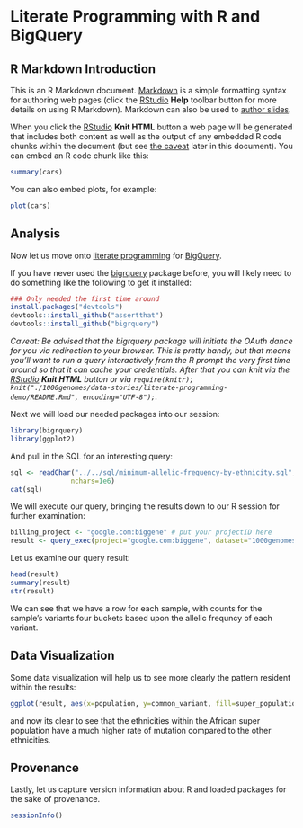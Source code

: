 <!-- R Markdown Documentation, DO NOT EDIT THE PLAIN MARKDOWN VERSION OF THIS FILE -->

<!-- Copyright 2014 Google Inc. All rights reserved. -->

<!-- Licensed under the Apache License, Version 2.0 (the "License"); -->
<!-- you may not use this file except in compliance with the License. -->
<!-- You may obtain a copy of the License at -->

<!--     http://www.apache.org/licenses/LICENSE-2.0 -->

<!-- Unless required by applicable law or agreed to in writing, software -->
<!-- distributed under the License is distributed on an "AS IS" BASIS, -->
<!-- WITHOUT WARRANTIES OR CONDITIONS OF ANY KIND, either express or implied. -->
<!-- See the License for the specific language governing permissions and -->
<!-- limitations under the License. -->

Literate Programming with R and BigQuery
========================================================

R Markdown Introduction
-------------------------

This is an R Markdown document. [Markdown](http://daringfireball.net/projects/markdown/syntax) is a simple formatting syntax for authoring web pages (click the [RStudio](http://www.rstudio.com/) **Help** toolbar button for more details on using R Markdown).  Markdown can also be used to [author slides](http://www.rstudio.com/ide/docs/presentations/overview).

When you click the [RStudio](http://www.rstudio.com/) **Knit HTML** button a web page will be generated that includes both content as well as the output of any embedded R code chunks within the document (but see [the caveat](#caveat) later in this document).  You can embed an R code chunk like this:

```r
summary(cars)
```

You can also embed plots, for example:

```r
plot(cars)
```

Analysis
--------------

Now let us move onto [literate programming](http://en.wikipedia.org/wiki/Literate_programming) for [BigQuery](https://developers.google.com/bigquery/).  

If you have never used the [bigrquery](https://github.com/hadley/bigrquery) package before, you will likely need to do something like the following to get it installed:

```r
### Only needed the first time around
install.packages("devtools")
devtools::install_github("assertthat")
devtools::install_github("bigrquery")
```

<a id="caveat">_Caveat: Be advised that the bigrquery package will initiate the OAuth dance for you via redirection to your browser.  This is pretty handy, but that means you'll want to run a query interactively from the R prompt the very first time around so that it can cache your credentials.  After that you can knit via the [RStudio](http://www.rstudio.com/) **Knit HTML** button or via `require(knitr); knit("./1000genomes/data-stories/literate-programming-demo/README.Rmd", encoding="UTF-8");`._</a>

Next we will load our needed packages into our session:
```r
library(bigrquery)
library(ggplot2)
```

And pull in the SQL for an interesting query:
```r
sql <- readChar("../../sql/minimum-allelic-frequency-by-ethnicity.sql",
               nchars=1e6)
cat(sql)
```

We will execute our query, bringing the results down to our R session for further examination:
```r
billing_project <- "google.com:biggene" # put your projectID here
result <- query_exec(project="google.com:biggene", dataset="1000genomes", query=sql, billing=billing_project)
```

Let us examine our query result:
```r
head(result)
summary(result)
str(result)
```
We can see that we have a row for each sample, with counts for the sample's variants four buckets based upon the allelic frequncy of each variant.


Data Visualization
-------------------
Some data visualization will help us to see more clearly the pattern resident within the results:
```r
ggplot(result, aes(x=population, y=common_variant, fill=super_population)) + geom_boxplot() + ylab("Count of common variants per sample") + ggtitle("Common Variants (Minimum Allelic Frequency 5%)")
```
and now its clear to see that the ethnicities within the African super population have a much higher rate of mutation compared to the other ethnicities.


Provenance
-------------------
Lastly, let us capture version information about R and loaded packages for the sake of provenance.
```r
sessionInfo()
```
